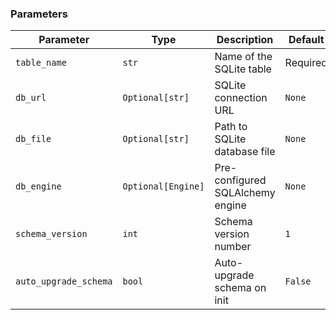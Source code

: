 ### Parameters

| Parameter | Type | Description | Default |
|-----------|------|-------------|---------|
| `table_name` | `str` | Name of the SQLite table | Required |
| `db_url` | `Optional[str]` | SQLite connection URL | `None` |
| `db_file` | `Optional[str]` | Path to SQLite database file | `None` |
| `db_engine` | `Optional[Engine]` | Pre-configured SQLAlchemy engine | `None` |
| `schema_version` | `int` | Schema version number | `1` |
| `auto_upgrade_schema` | `bool` | Auto-upgrade schema on init | `False` |